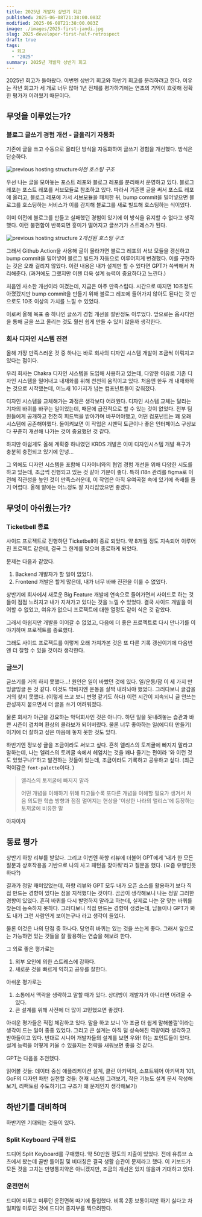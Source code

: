 ```yaml
---
title: 2025년 개발자 상반기 회고
published: 2025-06-08T21:38:00.083Z
modified: 2025-06-08T21:38:00.083Z
image: ./images/2025-first-jandi.jpg
slug: 2025-developer-first-half-retrospect
draft: true
tags:
  - 회고
  - "2025"
summary: 2025년 개발자 상반기 회고
---
```


2025년 회고가 돌아왔다. 이번엔 상반기 회고와 하반기 회고를 분리하려고 한다. 이유는 작년 회고가 세 개로 너무 많아 1년 전체를 평가하기에는 연초의 기억이 흐릿해 정확한 평가가 어려웠기 때문이다.

## 무엇을 이루었는가?

### 블로그 글쓰기 경험 개선 - 글올리기 자동화

기존에 글을 쓰고 수동으로 올리던 방식을 자동화하여 글쓰기 경험을 개선했다. 방식은 단순하다.

![previous hosting structure](./images/hosting-structure.png)<em>이전 호스팅 구조</em>

우선 나는 글을 모아놓는 포스트 레포와 블로그 레포를 분리해서 운영하고 있다. 블로그 레포는 포스트 레포를 서브모듈로 참조하고 있다.
따라서 기존엔 글을 써서 포스트 레포에 올리고, 블로그 레포에 가서 서브모듈을 패치한 뒤, bump commit을 밀어넣으면 블로그를 호스팅하는 서비스가 이를 감지해 블로그를 새로 빌드해 호스팅하는 식이었다.

이미 이전에 블로그를 만들고 실패했던 경험이 있기에 이 방식을 유지할 수 없다고 생각했다. 이런 불편함이 반복되면 흥미가 떨어지고 글쓰기가 스트레스가 된다.

![previous hosting structure 2](./images/hosting-structure2.png)<em>개선된 호스팅 구조</em>

그래서 Github Action을 사용해 글이 올라가면 블로그 레포의 서브 모듈을 갱신하고 bump commit을 밀어넣어 블로그 빌드가 자동으로 이루어지게 변경했다. 이를 구현하는 것은 오래 걸리지 않았다. 이런 내용은 내가 설계만 할 수 있다면 GPT가 쓱싹해서 처리해준다. (과거에도 그랬지만 이젠 더욱 설계 능력이 중요하다고 느낀다.)

처음엔 사소한 개선이라 여겼는데, 지금은 아주 만족스럽다. 시간으로 따지면 10초정도 아꼈겠지만 bump commit을 만들기 위해 블로그 레포에 들어가지 않아도 된다는 것 만으로도 10초 이상의 가치를 느낄 수 있었다.

이로써 올해 목표 중 하나인 글쓰기 경험 개선을 절반정도 이루었다. 앞으로는 옵시디언을 통해 글을 쓰고 올리는 것도 훨씬 쉽게 만들 수 있지 않을까 생각한다.

### 회사 디자인 시스템 진전

올해 가장 만족스러운 것 중 하나는 바로 회사의 디자인 시스템 개발이 조금씩 이뤄지고 있다는 점이다.

우리 회사는 Chakra 디자인 시스템을 도입해 사용하고 있는데, 다양한 이유로 기존 디자인 시스템을 밀어내고 내재화를 위해 천천히 움직이고 있다. 처음엔 한두 개 내재화하는 것으로 시작했는데, 어느새 10가지가 넘는 컴포넌트들이 갖춰졌다.

디자인 시스템을 교체해가는 과정은 생각보다 어려웠다. 디자인 시스템 교체는 달리는 기차의 바퀴를 바꾸는 일이었는데, 때문에 급진적으로 할 수 있는 것이 없었다. 전부 팀원들에게 공개하고 천천히 피드백을 받아가며 바꾸어야했고, 어떤 컴포넌트는 꽤 오래 시스템에 공존해야했다. 돌이켜보면 이 작업은 시맨틱 토큰이나 좋은 인터페이스 구상보다 꾸준히 개선해 나가는 것이 중요했던 것 같다.

하지만 아쉽게도 올해 계획중 하나였던 KRDS 개발은 이미 디자인시스템 개발 욕구가 충분히 충전되고 있기에 안녕...

그 외에도 디자인 시스템을 포함해 디자이너와의 협업 경험 개선을 위해 다양한 시도를 하고 있는데, 조금씩 진행되고 있는 것 같아 기분이 좋다. 특히 i18n 관리를 figma로 이전해 직관성을 높인 것이 만족스러운데, 이 작업은 아직 우여곡절 속에 있기에 축배를 들기 어렵다. 올해 말에는 어느정도 잘 자리잡았으면 좋겠다.

## 무엇이 아쉬웠는가?

### Ticketbell 종료

사이드 프로젝트로 진행하던 Ticketbell이 종료 되었다. 약 8개월 정도 지속되어 이루어진 프로젝트 같은데, 결국 그 한계를 맞으며 종료하게 되었다.

문제는 다음과 같았다.

1. Backend 개발자가 할 일이 없었다.
2. Frontend 개발은 할게 많은데, 내가 너무 바빠 진전을 이룰 수 없었다.

상반기에 회사에서 새로운 Big Feature 개발에 연속으로 들어가면서 사이드로 하는 것들이 점점 느려지고 내가 지쳐가고 있다는 것을 느낄 수 있었다. 결국 사이드 개발을 이어할 수 없었고, 여유가 없으니 프로젝트에 대한 열정도 같이 식은 것 같았다.

그래서 아쉽지만 개발을 이어갈 수 없었고, 다음에 더 좋은 프로젝트로 다시 만나기를 이야기하며 프로젝트를 종료했다.

그래도 사이드 프로젝트를 이렇게 오래 가져가본 것은 또 다른 기록 갱신이기에 다음번엔 더 잘할 수 있을 것이라 생각한다.

### 글쓰기

글쓰기를 거의 하지 못했다...! 원인은 일이 바빴던 것에 있다. 일/운동/잠 이 세 가지 만 빙글빙글 돈 것 같다. 이것도 막바지엔 운동을 살짝 내려놔야 했었다. 그러다보니 글감을 거의 찾지 못했다. (이렇게 쓰고 보니 변명 같기도 하다) 이런 시간이 지속되니 글 안쓰는 관성까지 붙으면서 더 글을 쓰기 어려워졌다.

물론 회사가 야근을 강요하는 악덕회사인 것은 아니다. 하던 일을 못내려놓는 습관과 바쁜 시즌이 겹치며 환상의 콜라보가 되어버렸다. 물론 너무 좋아하는 일(에디터 만들기)이기에 더 잘하고 싶은 마음에 놓지 못한 것도 있다.

하반기엔 정보성 글을 조금이라도 써보고 싶다. 흔히 엘리스의 토끼굴에 빠지지 말라고 말하는데, 나는 엘리스의 토끼굴 속에서 헤엄치는 것을 꽤나 즐기는 편이라 '와 이런 것도 있었구나?'하고 발견하는 것들이 있는데, 조금이라도 기록하고 공유하고 싶다. (최근 먹이감은 `font-palette`이다. )

> 엘리스의 토끼굴에 빠지지 말라
>
> 어떤 개념을 이해하기 위해 파고들수록 또다른 개념을 이해할 필요가 생겨서 처음 의도한 학습 방향과 점점 멀어지는 현상을 '이상한 나라의 앨리스'에 등장하는 토끼굴에 비유한 말

아자아자

## 동료 평가

상반기 하향 리뷰를 받았다. 그리고 이번엔 하향 리뷰에 더불어 GPT에게 '내가 한 모든 질문과 상호작용을 기반으로 나의 사고 패턴을 찾아줘'라고 질문을 했다. (요즘 유행인듯 하다?)

결과가 정말 재미있었는데, 하향 리뷰와 GPT 모두 내가 오픈 소스를 활용하기 보다 직접 만드는 경향이 있다는 점을 지적했다는 것이다. 곰곰이 생각해보니 나는 정말 그러한 경향이 있었다. 흔히 바퀴를 다시 발명하지 말라고 하는데, 실제로 나는 잘 맞는 바퀴를 찾는데 능숙하지 못하다. 그러다보니 직접 만드는 경향이 생겼는데, 남들이나 GPT가 봐도 내가 그런 사람인게 보이는구나 라고 생각이 들었다.

물론 이것은 나의 단점 중 하나다. 당연히 바퀴는 있는 것을 쓰는게 좋다. 그래서 앞으로는 가능하면 있는 것들을 잘 활용하는 연습을 해보려 한다.

그 외로 좋은 평가로는

1. 외부 요인에 의한 스트레스에 강하다.
2. 새로운 것을 빠르게 익히고 공유를 잘한다.

아쉬운 평가로는

1. 소통에서 맥락을 생략하고 말할 때가 있다. 상대방이 개발자가 아니라면 어려울 수 있다.
2. 큰 설계를 위해 사전에 더 많이 고민했으면 좋겠다.

아쉬운 평가들은 직접 체감하고 있다. 말을 하고 보니 '아 조금 더 쉽게 말해볼껄'이라는 생각이 드는 일이 종종 있었다. 그리고 큰 설계는 아직 덜 성숙해진 역량이라 생각하고 받아들이고 있다. 반대로 시니어 개발자들의 설계를 보면 우와! 하는 포인트들이 있다. 설계 능력을 어떻게 키울 수 있을지는 전략을 새워보면 좋을 것 같다.

GPT는 다음을 추천했다.

읽어볼 것들: 데이터 중심 애플리케이션 설계, 클린 아키텍처, 소프트웨어 아키텍처 101, GoF의 디자인 패턴
실천할 것들: 현재 시스템 그려보기, 작은 기능도 설계 문서 작성해보기, 리팩토링 주도하기(그 구조가 왜 문제인지 생각해보기)

## 하반기를 대비하며

하반기엔 기대되는 것들이 있다.

### Split Keyboard 구매 완료

드디어 Split Keyboard를 구매했다. 약 50만원 정도의 지출이 있었다. 전에 유튜브 쇼츠에서 봤는데 골반 틀어짐 및 비대칭은 결국 생활 습관이 문제라고 했다. 이 키보드가 모든 것을 고치는 만병통치약은 아니겠지만, 조금의 개선은 있지 않을까 기대하고 있다.

### 운전면허

드디어 미루고 미루던 운전면허 따기에 돌입했다. 비록 2종 보통이지만 하기 싫다고 차일피일 미루던 것에 드디어 종지부를 찍으려한다.
